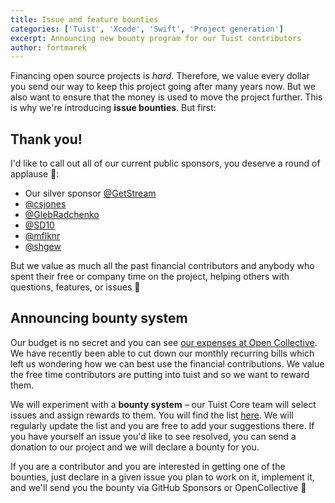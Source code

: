 ```yaml
---
title: Issue and feature bounties
categories: ['Tuist', 'Xcode', 'Swift', 'Project generation']
excerpt: Announcing new bounty program for our Tuist contributors
author: fortmarek
---
```


Financing open source projects is _hard_. Therefore, we value every dollar you send our way to keep this project going after many years now. But we also want to ensure that the money is used to move the project further. This is why we're introducing **issue bounties**. But first:

## Thank you!

I'd like to call out all of our current public sponsors, you deserve a round of applause 👏:
- Our silver sponsor [@GetStream](https://github.com/GetStream)
- [@csjones](https://github.com/csjones)
- [@GlebRadchenko](https://github.com/GlebRadchenko)
- [@SD10](https://github.com/SD10)
- [@mflknr](https://github.com/mflknr)
- [@shgew](https://github.com/shgew)

But we value as much all the past financial contributors and anybody who spent their free or company time on the project, helping others with questions, features, or issues 💜

## Announcing bounty system

Our budget is no secret and you can see [our expenses at Open Collective](https://opencollective.com/tuistapp#category-BUDGET). We have recently been able to cut down our monthly recurring bills which left us wondering how we can best use the financial contributions. We value the free time contributors are putting into tuist and so we want to reward them. 

We will experiment with a **bounty system** – our Tuist Core team will select issues and assign rewards to them. You will find the list [here](https://github.com/tuist/tuist/discussions/4982). We will regularly update the list and you are free to add your suggestions there. If you have yourself an issue you'd like to see resolved, you can send a donation to our project and we will declare a bounty for you.

If you are a contributor and you are interested in getting one of the bounties, just declare in a given issue you plan to work on it, implement it, and we'll send you the bounty via GitHub Sponsors or OpenCollective 🎉